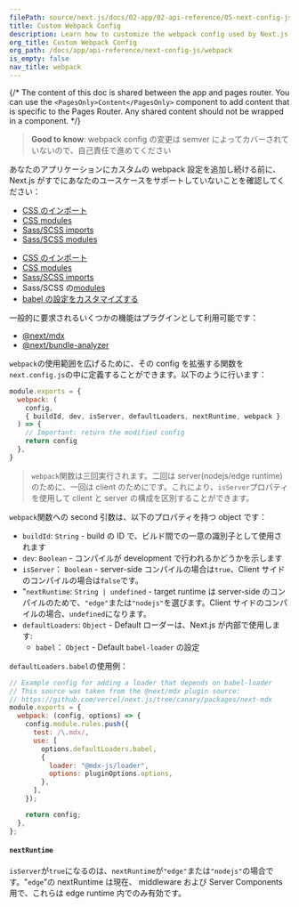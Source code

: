 ```yaml
---
filePath: source/next.js/docs/02-app/02-api-reference/05-next-config-js/webpack.mdx
title: Custom Webpack Config
description: Learn how to customize the webpack config used by Next.js
org_title: Custom Webpack Config
org_path: /docs/app/api-reference/next-config-js/webpack
is_empty: false
nav_title: webpack
---
```


{/* The content of this doc is shared between the app and pages router. You can use the `<PagesOnly>Content</PagesOnly>` component to add content that is specific to the Pages Router. Any shared content should not be wrapped in a component. */}

> **Good to know**: webpack config の変更は semver によってカバーされていないので、自己責任で進めてください

あなたのアプリケーションにカスタムの webpack 設定を追加し続ける前に、Next.js がすでにあなたのユースケースをサポートしていないことを確認してください：

<AppOnly>

- [CSS のインポート](/ja/javascript/next.js/v14/02-app/01-building-your-application/05-styling)
- [CSS modules](/ja/javascript/next.js/v14/02-app/01-building-your-application/05-styling/01-css-modules)
- [Sass/SCSS imports](/ja/javascript/next.js/v14/02-app/01-building-your-application/05-styling/04-sass)
- [Sass/SCSS modules](/ja/javascript/next.js/v14/02-app/01-building-your-application/05-styling/04-sass)

</AppOnly>

<PagesOnly>

- [CSS のインポート](/ja/javascript/next.js/v14/03-pages/01-building-your-application/04-styling)
- [CSS modules](/ja/javascript/next.js/v14/03-pages/01-building-your-application/04-styling/01-css-modules)
- [Sass/SCSS imports](/ja/javascript/next.js/v14/03-pages/01-building-your-application/04-styling/04-sass)
- Sass/SCSS の[modules](/ja/javascript/next.js/v14/03-pages/01-building-your-application/04-styling/04-sass)
- [babel の設定をカスタマイズする](/ja/javascript/next.js/v14/03-pages/01-building-your-application/06-configuring/08-babel)

</PagesOnly>

一般的に要求されるいくつかの機能はプラグインとして利用可能です：

- [@next/mdx](https://github.com/vercel/next.js/tree/canary/packages/next-mdx)
- [@next/bundle-analyzer](https://github.com/vercel/next.js/tree/canary/packages/next-bundle-analyzer)

`webpack`の使用範囲を広げるために、その config を拡張する関数を`next.config.js`の中に定義することができます。以下のように行います：

```js:next.config.js
module.exports = {
  webpack: (
    config,
    { buildId, dev, isServer, defaultLoaders, nextRuntime, webpack }
  ) => {
    // Important: return the modified config
    return config
  },
}
```

> `webpack`関数は三回実行されます。二回は server(nodejs/edge runtime)のために、一回は client のためにです。これにより、`isServer`プロパティを使用して client と server の構成を区別することができます。

`webpack`関数への second 引数は、以下のプロパティを持つ object です：

- `buildId`: `String` - build の ID で、ビルド間での一意の識別子として使用されます
- `dev`: `Boolean` - コンパイルが development で行われるかどうかを示します
- `isServer`： `Boolean` - server-side コンパイルの場合は`true`、Client サイドのコンパイルの場合は`false`です。
- "`nextRuntime`: `String | undefined` - target runtime は server-side のコンパイルのためで、`"edge"`または`"nodejs"`を選びます。Client サイドのコンパイルの場合、`undefined`になります。
- `defaultLoaders`: `Object` - Default ローダーは、Next.js が内部で使用します:
  - `babel`： `Object` - Default `babel-loader` の設定

`defaultLoaders.babel`の使用例：

```js
// Example config for adding a loader that depends on babel-loader
// This source was taken from the @next/mdx plugin source:
// https://github.com/vercel/next.js/tree/canary/packages/next-mdx
module.exports = {
  webpack: (config, options) => {
    config.module.rules.push({
      test: /\.mdx/,
      use: [
        options.defaultLoaders.babel,
        {
          loader: "@mdx-js/loader",
          options: pluginOptions.options,
        },
      ],
    });

    return config;
  },
};
```

#### `nextRuntime`

`isServer`が`true`になるのは、`nextRuntime`が`"edge"`または`"nodejs"`の場合です。"`edge`"の nextRuntime は現在、 middleware および Server Components 用で、これらは edge runtime 内でのみ有効です。
